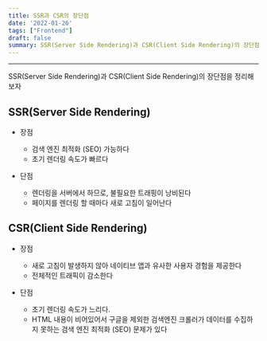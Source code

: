 ```yaml
---
title: SSR과 CSR의 장단점
date: '2022-01-26'
tags: ["Frontend"]
draft: false
summary: SSR(Server Side Rendering)과 CSR(Client Side Rendering)의 장단점 정리해 보자
---
```


<TOCInline toc={props.toc} exclude="Overview" toHeading={2,3} asDisclosure/>

---

SSR(Server Side Rendering)과 CSR(Client Side Rendering)의 장단점을 정리해 보자

## SSR(Server Side Rendering)

- 장점
  - 검색 엔진 최적화 (SEO) 가능하다
  - 초기 렌더링 속도가 빠르다

- 단점
  - 렌더링을 서버에서 하므로, 불필요한 트래핑이 낭비된다
  - 페이지를 렌더링 할 때마다 새로 고침이 일어난다

## CSR(Client Side Rendering)

- 장점
  - 새로 고침이 발생하지 않아 네이티브 앱과 유사한 사용자 경험을 제공한다
  - 전체적인 트래픽이 감소한다

- 단점
  - 초기 렌더링 속도가 느리다.
  - HTML 내용이 비어있어서 구글을 제외한 검색엔진 크롤러가 데이터를 수집하지 못하는 검색 엔진 최적화 (SEO) 문제가 있다
